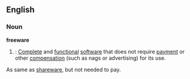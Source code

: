 ==English==

===Noun===
'''freeware'''
#{{cattag|computing}}: [[Complete]] and [[functional]] [[software]] that does not require [[payment]] or other [[compensation]] (such as nags or advertising) for its use.

As same as [[shareware]], but not needed to pay.
